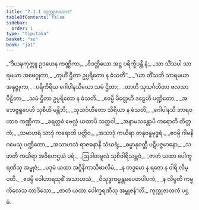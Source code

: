 ```yaml
---
title: "7.1.1 ကုက္ကုဇာတက"
tableOfContents: false
sidebar:
  order: 1
type: "tipitaka"
basket: "su"
book: "ja1"
---
```



<DynamicBreadcrumb />

<Division number="1" book="ja1">

<Paragraph number="1485" type="verses" book="ja1">
_“ဒိယဍ္ဎကုက္ကူ ဥဒယေန ကဏ္ဏိကာ,_  
_ဝိဒတ္ထိယော အဋ္ဌ ပရိက္ခိပန္တိ နံ;_  
_သာ သိံသပါ သာရမယာ အဖေဂ္ဂုကာ,_  
_ကုဟိံ ဌိတာ ဥပ္ပရိတော န ဓံသတိ”._  

</Paragraph>

</Division>
<Division number="2" book="ja1">

<Paragraph number="1486" type="verses" book="ja1">
_“ယာ တိံသတိ သာရမယာ အနုဇ္ဇုကာ,_  
_ပရိကိရိယ ဂေါပါနသိယော သမံ ဌိတာ;_  
_တာဟိ သုသင်္ဂဟိတာ ဗလသာ ပီဠိတာ,_  
_သမံ ဌိတာ ဥပ္ပရိတော န ဓံသတိ._  

</Paragraph>

</Division>
<Division number="3" book="ja1">

<Paragraph number="1487" type="verses" book="ja1">
_ဧဝမ္ပိ မိတ္တေဟိ ဒဠှေဟိ ပဏ္ဍိတော,_  
_အဘေဇ္ဇရူပေဟိ သုစီဟိ မန္တိဘိ;_  
_သုသင်္ဂဟီတော သိရိယာ န ဓံသတိ,_  
_ဂေါပါနသီ ဘာရဝဟာဝ ကဏ္ဏိကာ._  

</Paragraph>

</Division>
<Division number="4" book="ja1">

<Paragraph number="1488" type="verses" book="ja1">
_ခရတ္တစံ ဗေလ္လံ ယထာပိ သတ္ထဝါ,_  
_အနာမသန္တောပိ ကရောတိ တိတ္တကံ;_  
_သမာဟရံ သာဒုံ ကရောတိ ပတ္ထိဝ,_  
_အသာဒုံ ကယိရာ တနုဗန္ဓမုဒ္ဓရံ._  

</Paragraph>

</Division>
<Division number="5" book="ja1">

<Paragraph number="1489" type="verses" book="ja1">
_ဧဝမ္ပိ ဂါမနိဂမေသု ပဏ္ဍိတော,_  
_အသာဟသံ ရာဇဓနာနိ သံဃရံ;_  
_ဓမ္မာနုဝတ္တီ ပဋိပဇ္ဇမာနော,_  
_သ ဖာတိ ကယိရာ အဝိဟေဌယံ ပရံ._  

</Paragraph>

</Division>
<Division number="6" book="ja1">

<Paragraph number="1490" type="verses" book="ja1">
_ဩဒါတမူလံ သုစိဝါရိသမ္ဘဝံ,_  
_ဇာတံ ယထာ ပေါက္ခရဏီသု အမ္ဗုဇံ;_  
_ပဒုမံ ယထာ အဂ္ဂိနိကာသိဖာလိမံ,_  
_န ကဒ္ဒမော န ရဇော န ဝါရိ လိမ္ပတိ._  

</Paragraph>

</Division>
<Division number="7" book="ja1">

<Paragraph number="1491" type="verses" book="ja1">
_ဧဝမ္ပိ ဝေါဟာရသုစိံ အသာဟသံ,_  
_ဝိသုဒ္ဓကမ္မန္တမပေတပါပကံ;_  
_န လိမ္ပတိ ကမ္မကိလေသ တာဒိသော,_  
_ဇာတံ ယထာ ပေါက္ခရဏီသု အမ္ဗုဇန်”တိ._  


</Paragraph>
</Division>

<Paragraph number="1492" type="center" book="ja1">
ကုက္ကုဇာတကံ ပဌမံ.
</Paragraph>